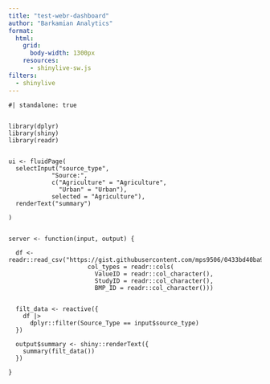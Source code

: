 ```yaml
---
title: "test-webr-dashboard"
author: "Barkamian Analytics"
format:
  html:
    grid: 
      body-width: 1300px
    resources: 
      - shinylive-sw.js
filters: 
  - shinylive
---
```






```shinylive-r
#| standalone: true


library(dplyr)
library(shiny)
library(readr)


ui <- fluidPage(
  selectInput("source_type",
            "Source:",
            c("Agriculture" = "Agriculture",
              "Urban" = "Urban"),
            selected = "Agriculture"),
  renderText("summary")
  
)


server <- function(input, output) {

  df <- readr::read_csv("https://gist.githubusercontent.com/mps9506/0433bd40ba92b84022e94d619e70999c/raw/099dbd13adfbc5d6da90530a27b200b128c173ad/test_db.csv", 
                      col_types = readr::cols(
                        ValueID = readr::col_character(), 
                        StudyID = readr::col_character(), 
                        BMP_ID = readr::col_character()))

  
  filt_data <- reactive({
    df |> 
      dplyr::filter(Source_Type == input$source_type)
  })
  
  output$summary <- shiny::renderText({ 
    summary(filt_data())
  })
  
}



```
